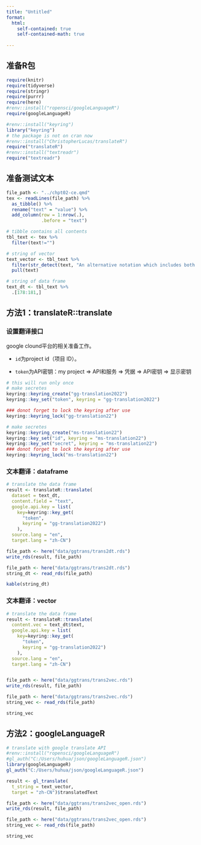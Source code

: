 ```yaml
---
title: "Untitled"
format: 
  html:
    self-contained: true
    self-contained-math: true
    
---
```



## 准备R包

```r
require(knitr)
require(tidyverse)
require(stringr)
require(purrr)
require(here)
#renv::install("ropensci/googleLanguageR")
require(googleLanguageR)

#renv::install("keyring")
library("keyring")
# the package is not on cran now
#renv::install("ChristopherLucas/translateR")
require("translateR")
#renv::install("textreadr")
require("textreadr")

```

## 准备测试文本

```r
file_path <- "../chpt02-ce.qmd"
tex <- readLines(file_path) %>%
  as_tibble() %>%
  rename("text" = "value") %>%
  add_column(row = 1:nrow(.), 
             .before = "text")

# tibble contains all contents
tbl_text <- tex %>%
  filter(text!="")

# string of vector
text_vector <- tbl_text %>%
  filter(str_detect(text, "An alternative notation which includes both discrete and continuous")) %>%
  pull(text)

# string of data frame
text_dt <- tbl_text %>%
  .[178:181,]

```


## 方法1：translateR::translate

### 设置翻译接口

google clound平台的相关准备工作。

- `id`为project id（项目 ID）。

- `token`为API密钥：my project $\Rightarrow$ API和服务 $\Rightarrow$ 凭据 $\Rightarrow$ API密钥 $\Rightarrow$ 显示密钥

```r
# this will run only once
# make secretes
keyring::keyring_create("gg-translation2022")
keyring::key_set("token", keyring = "gg-translation2022")

### donot forget to lock the keyring after use
keyring::keyring_lock("gg-translation22")

# make secretes
keyring::keyring_create("ms-translation22")
keyring::key_set("id", keyring = "ms-translation22")
keyring::key_set("secret", keyring = "ms-translation22")
### donot forget to lock the keyring after use
keyring::keyring_lock("ms-translation22")
```

### 文本翻译：dataframe

```r
# translate the data frame
result <- translateR::translate(
  dataset = text_dt, 
  content.field = "text",
  google.api.key = list(
    key=keyring::key_get(
      "token", 
      keyring = "gg-translation2022")
    ),
  source.lang = "en",
  target.lang = "zh-CN") 

file_path <- here("data/ggtrans/trans2dt.rds")
write_rds(result, file_path)
```

```r
file_path <- here("data/ggtrans/trans2dt.rds")
string_dt <- read_rds(file_path)

kable(string_dt)
```


### 文本翻译：vector

```r
# translate the data frame
result <- translateR::translate(
  content.vec = text_dt$text, 
  google.api.key = list(
    key=keyring::key_get(
      "token", 
      keyring = "gg-translation2022")
    ),
  source.lang = "en",
  target.lang = "zh-CN") 


file_path <- here("data/ggtrans/trans2vec.rds")
write_rds(result, file_path)
```

```r
file_path <- here("data/ggtrans/trans2vec.rds")
string_vec <- read_rds(file_path)

string_vec
```


## 方法2：googleLanguageR

```r
# translate with google translate API
#renv::install("ropensci/googleLanguageR")
#gl_auth("C:/Users/huhua/json/googleLanguageR.json")
library(googleLanguageR)
gl_auth("C:/Users/huhua/json/googleLanguageR.json")

result <- gl_translate(
  t_string = text_vector, 
  target = "zh-CN")$translatedText

file_path <- here("data/ggtrans/trans2vec_open.rds")
write_rds(result, file_path)
```

```r
file_path <- here("data/ggtrans/trans2vec_open.rds")
string_vec <- read_rds(file_path)

string_vec
```
